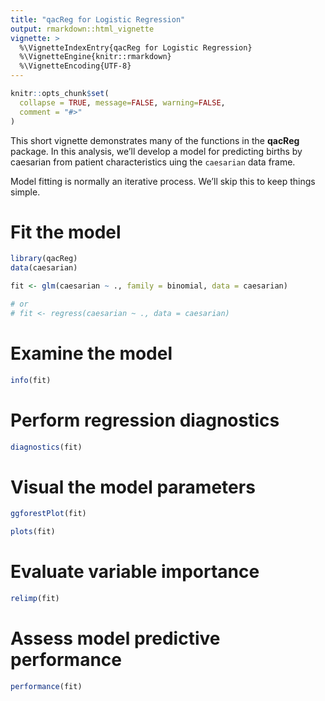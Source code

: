 ```yaml
---
title: "qacReg for Logistic Regression"
output: rmarkdown::html_vignette
vignette: >
  %\VignetteIndexEntry{qacReg for Logistic Regression}
  %\VignetteEngine{knitr::rmarkdown}
  %\VignetteEncoding{UTF-8}
---
```


```r
knitr::opts_chunk$set(
  collapse = TRUE, message=FALSE, warning=FALSE,
  comment = "#>"
)
```

This short vignette demonstrates many of the functions in the **qacReg** package. In this analysis, we'll develop a model for predicting births by caesarian from patient characteristics uing the `caesarian` data frame.

Model fitting is normally an iterative process. We'll skip this to keep things simple.

# Fit the model
```r
library(qacReg)
data(caesarian)

fit <- glm(caesarian ~ ., family = binomial, data = caesarian)

# or
# fit <- regress(caesarian ~ ., data = caesarian)
```

# Examine the model

```r
info(fit)
```


# Perform regression diagnostics

```r
diagnostics(fit)
```


# Visual the model parameters

```r
ggforestPlot(fit)
```

```r
plots(fit)
```


# Evaluate variable importance

```r
relimp(fit)
```


# Assess model predictive performance

```r
performance(fit)
```



